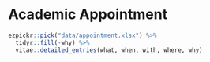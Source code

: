 # Academic Appointment

```r
ezpickr::pick("data/appointment.xlsx") %>%
  tidyr::fill(-why) %>%
  vitae::detailed_entries(what, when, with, where, why)
```
